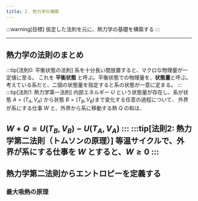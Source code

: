 ```yaml
---
title: 2. 熱力学の構築
---
```


:::warning[目標]
仮定した法則を元に、熱力学の基礎を構築する
:::

---
## 熱力学の法則のまとめ
:::tip[法則0: 平衡状態の法則]
系を十分長い間放置すると、マクロな物理量が一定値に至る。
これを **平衡状態** と呼ぶ。平衡状態での物理量を、**状態量**と呼ぶ。
考えている系だと、二個の状態量を指定すると系の状態が一意に定まる。
:::
:::tip[法則1: 熱力学第一法則]
内部エネルギー $U$ という状態量が存在し、系が状態 $A = (T_A ,V_A)$ から状態 $B = (T_B ,V_B)$まで変化する任意の過程について、
外界が系にする仕事 $W$ と、外界から系に移動する熱 $Q$ の和は、

$W +Q = U(T_B,V_B)−U(T_A,V_A)$
:::
:::tip[法則2: 熱力学第二法則（トムソンの原理）]
等温サイクルで、外界が系にする仕事を $W$ とすると、$W \ge 0$
:::
---
## 熱力学第二法則からエントロピーを定義する
### 最大吸熱の原理